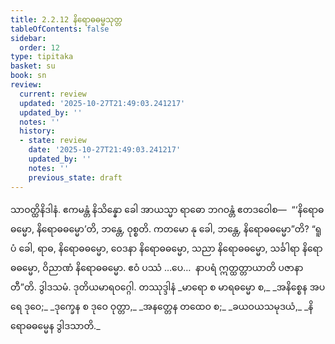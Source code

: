```yaml
---
title: 2.2.12 နိရောဓဓမ္မသုတ္တ
tableOfContents: false
sidebar:
  order: 12
type: tipitaka
basket: su
book: sn
review:
  current: review
  updated: '2025-10-27T21:49:03.241217'
  updated_by: ''
  notes: ''
  history:
  - state: review
    date: '2025-10-27T21:49:03.241217'
    updated_by: ''
    notes: ''
    previous_state: draft
---
```



<ReviewStatus review={frontmatter.review} showDetails={true} />

<HypothesisAnnotation frontmatter={frontmatter} />

<DynamicBreadcrumb />

<Division number="181" book="sn" e="ch" v="18" p="305">

<Paragraph number="870" book="sn">
သာဝတ္ထိနိဒါနံ. ဧကမန္တံ နိသိန္နော ခေါ အာယသ္မာ ရာဓော ဘဂဝန္တံ ဧတဒဝေါစ—  “‘နိရောဓဓမ္မော, နိရောဓဓမ္မော’တိ, ဘန္တေ, ဝုစ္စတိ. ကတမော နု ခေါ, ဘန္တေ, နိရောဓဓမ္မော”တိ? “ရူပံ ခေါ, ရာဓ, နိရောဓဓမ္မော, ဝေဒနာ နိရောဓဓမ္မော, သညာ နိရောဓဓမ္မော, သင်္ခါရာ နိရောဓဓမ္မော, ဝိညာဏံ နိရောဓဓမ္မော. ဧဝံ ပဿံ …ပေ…  နာပရံ ဣတ္ထတ္တာယာတိ ပဇာနာတီ”တိ.

</Paragraph>
</Division>

<Paragraph number="871" type="center" book="sn">
ဒွါဒသမံ.



</Paragraph>

<Paragraph number="872" type="center" book="sn">
ဒုတိယမာရဝဂ္ဂေါ.



</Paragraph>

<Paragraph number="873" type="center" book="sn">
တဿုဒ္ဒါနံ


</Paragraph>

<Paragraph number="874" type="verses" book="sn">
_မာရော စ မာရဓမ္မော စ,_  
_အနိစ္စေန အပရေ ဒုဝေ;_  
_ဒုက္ခေန စ ဒုဝေ ဝုတ္တာ,_  
_အနတ္တေန တထေဝ စ;_  
_ခယဝယသမုဒယံ,_  
_နိရောဓဓမ္မေန ဒွါဒသာတိ._
</Paragraph>